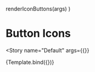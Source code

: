 

<Meta
  title="Components/Buttons/Button Icons"
  decorators={decorators}
/>

  renderIconButtons(args)
)

# Button Icons
<Story
  name="Default"
  args={{}}
>
  {Template.bind({})}
</Story>

